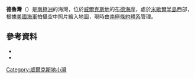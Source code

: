 {{coord|66|20|S|110|30|E|source:GNIS|display=title}}

'''德魯灣'''（{{lang-en|Drew Cove}}）是[[南極洲|南極洲]]的海灣，位於[[威爾克斯地|威爾克斯地]]的[[布德海岸|布德海岸]]，處於[[米歇爾半島|米歇爾半島]]西部，根據[[美國海軍|美國海軍]]拍攝空中照片繪入地圖，現時由[[南極條約體系|南極條約體系]]管理。

==參考資料==
*{{cite gnis | type = antarid | id = 4076| name = Drew Cove| accessdate = 2012-01-31}}
*{{usgs-gazetteer|id=4076}}

{{DEFAULTSORT:Drew Cove}}
[[Category:威爾克斯地小灣|Category:威爾克斯地小灣]]


{{WilkesLand-geo-stub}}